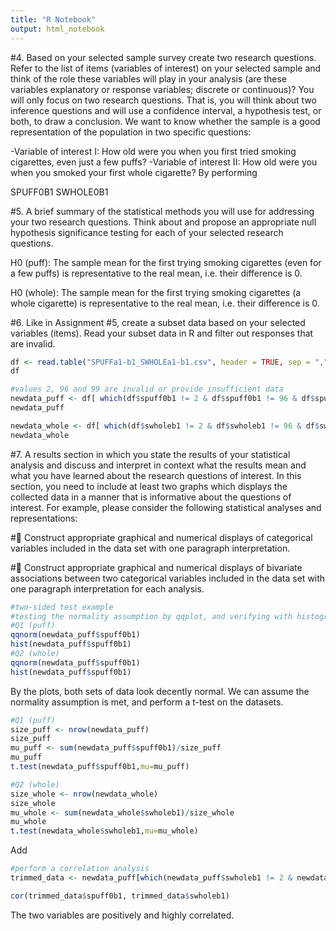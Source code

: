 ---
title: "R Notebook"
output: html_notebook
---

#4. Based on your selected sample survey create two research questions. Refer to the list of items (variables of interest) on your selected sample and think of the role these variables will play in your analysis (are these variables explanatory or response variables; discrete or continuous)? You will only focus on two research questions. That is, you will think about two inference questions and will use a confidence interval, a hypothesis test, or both, to draw a conclusion.
We want to know whether the sample is a good representation of the population in two specific questions:

-Variable of interest I: How old were you when you first tried smoking cigarettes, even just a few puffs?
-Variable of interest II: How old were you when you smoked your first whole cigarette?
By performing 

SPUFF0B1
SWHOLE0B1

#5. A brief summary of the statistical methods you will use for addressing your two research questions. Think about and propose an appropriate null hypothesis significance testing for each of your selected research questions.

H0 (puff): The sample mean for the first trying smoking cigarettes (even for a few puffs) is representative to the real mean, i.e. their difference is 0.

H0 (whole): The sample mean for the first trying smoking cigarettes (a whole cigarette) is representative to the real mean, i.e. their difference is 0.

#6. Like in Assignment #5, create a subset data based on your selected variables (items). Read your subset data in R and filter out responses that are invalid.


```{r}
df <- read.table("SPUFFa1-b1_SWHOLEa1-b1.csv", header = TRUE, sep = ",")
df

#values 2, 96 and 99 are invalid or provide insufficient data
newdata_puff <- df[ which(df$spuff0b1 != 2 & df$spuff0b1 != 96 & df$spuff0b1 != 99),]
newdata_puff

newdata_whole <- df[ which(df$swholeb1 != 2 & df$swholeb1 != 96 & df$swholeb1 != 99),]
newdata_whole
```

#7. A results section in which you state the results of your statistical analysis and discuss and interpret in context what the results mean and what you have learned about the research questions of interest. In this section, you need to include at least two graphs which displays the collected data in a manner that is informative about the questions of interest. For example, please consider the following statistical analyses and representations:

# Construct appropriate graphical and numerical displays of categorical variables included in the data set with one paragraph interpretation.

# Construct appropriate graphical and numerical displays of bivariate associations between two categorical variables included in the data set with one paragraph interpretation for each analysis.

```{r}
#two-sided test example
#testing the normality assumption by qqplot, and verifying with histogram
#Q1 (puff)
qqnorm(newdata_puff$spuff0b1)
hist(newdata_puff$spuff0b1)
#Q2 (whole)
qqnorm(newdata_puff$spuff0b1)
hist(newdata_puff$spuff0b1)
```
By the plots, both sets of data look decently normal. We can assume the normality assumption is met, and perform a t-test on the datasets.

```{r}
#Q1 (puff)
size_puff <- nrow(newdata_puff)
size_puff
mu_puff <- sum(newdata_puff$spuff0b1)/size_puff
mu_puff
t.test(newdata_puff$spuff0b1,mu=mu_puff)

#Q2 (whole)
size_whole <- nrow(newdata_whole)
size_whole
mu_whole <- sum(newdata_whole$swholeb1)/size_whole
mu_whole
t.test(newdata_whole$swholeb1,mu=mu_whole)
```
{Add conclusion here}

```{r}
#perform a correlation analysis
trimmed_data <- newdata_puff[which(newdata_puff$swholeb1 != 2 & newdata_puff$swholeb1 != 96 & newdata_puff$swholeb1 != 99),]

cor(trimmed_data$spuff0b1, trimmed_data$swholeb1)
```
The two variables are positively and highly correlated.
